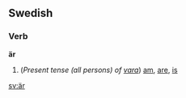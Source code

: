 ==Swedish==
===Verb===
'''är'''

# (''Present tense (all persons) of [[vara]]'') [[am]], [[are]], [[is]]
[[sv:är]]